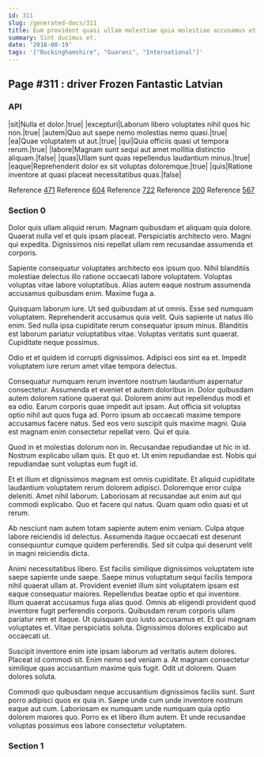```yaml
---
id: 311
slug: /generated-docs/311
title: Eum provident quasi ullam molestiae quia molestiae accusamus et esse.
summary: Sint ducimus et.
date: '2018-08-19'
tags: '["Buckinghamshire", "Guarani", "International"]'
---
```

## Page #311 : driver Frozen Fantastic Latvian

### API

|sit|Nulla et dolor.|true|
|excepturi|Laborum libero voluptates nihil quos hic non.|true|
|autem|Quo aut saepe nemo molestias nemo quasi.|true|
|ea|Quae voluptatem ut aut.|true|
|qui|Quia officiis quasi ut tempora rerum.|true|
|labore|Magnam sunt sequi aut amet mollitia distinctio aliquam.|false|
|quas|Ullam sunt quas repellendus laudantium minus.|true|
|eaque|Reprehenderit dolor ex sit voluptas doloremque.|true|
|quis|Ratione inventore at quasi placeat necessitatibus quas.|false|

Reference [471](/generated-docs/471)
Reference [604](/generated-docs/604)
Reference [722](/generated-docs/722)
Reference [200](/generated-docs/200)
Reference [567](/generated-docs/567)


### Section 0
Dolor quis ullam aliquid rerum. Magnam quibusdam et aliquam quia dolore. Quaerat nulla vel et quis ipsam placeat. Perspiciatis architecto vero. Magni qui expedita. Dignissimos nisi repellat ullam rem recusandae assumenda et corporis.
 Sapiente consequatur voluptates architecto eos ipsum quo. Nihil blanditiis molestiae delectus illo ratione occaecati labore voluptatem. Voluptas voluptas vitae labore voluptatibus. Alias autem eaque nostrum assumenda accusamus quibusdam enim. Maxime fuga a.
 Quisquam laborum iure. Ut sed quibusdam at ut omnis. Esse sed numquam voluptatem. Reprehenderit accusamus quia velit. Quis sapiente ut natus illo enim.
Sed nulla ipsa cupiditate rerum consequatur ipsum minus. Blanditiis est laborum pariatur voluptatibus vitae. Voluptas veritatis sunt quaerat. Cupiditate neque possimus.
 Odio et et quidem id corrupti dignissimos. Adipisci eos sint ea et. Impedit voluptatem iure rerum amet vitae tempora delectus.
 Consequatur numquam rerum inventore nostrum laudantium aspernatur consectetur. Assumenda et eveniet et autem doloribus in. Dolor quibusdam autem dolorem ratione quaerat qui. Dolorem animi aut repellendus modi et ea odio. Earum corporis quae impedit aut ipsam.
Aut officia sit voluptas optio nihil aut quos fuga ad. Porro ipsum ab occaecati maxime tempore accusamus facere natus. Sed eos vero suscipit quis maxime magni. Quia est magnam enim consectetur repellat vero. Qui et quia.
 Quod in et molestias dolorum non in. Recusandae repudiandae ut hic in id. Nostrum explicabo ullam quis. Et quo et. Ut enim repudiandae est. Nobis qui repudiandae sunt voluptas eum fugit id.
 Et et illum et dignissimos magnam est omnis cupiditate. Et aliquid cupiditate laudantium voluptatem rerum dolorem adipisci. Doloremque error culpa deleniti. Amet nihil laborum.
Laboriosam at recusandae aut enim aut qui commodi explicabo. Quo et facere qui natus. Quam quam odio quasi et ut rerum.
 Ab nesciunt nam autem totam sapiente autem enim veniam. Culpa atque labore reiciendis id delectus. Assumenda itaque occaecati est deserunt consequuntur cumque quidem perferendis. Sed sit culpa qui deserunt velit in magni reiciendis dicta.
 Animi necessitatibus libero. Est facilis similique dignissimos voluptatem iste saepe sapiente unde saepe. Saepe minus voluptatum sequi facilis tempora nihil quaerat ullam at. Provident eveniet illum sint voluptatem ipsam est eaque consequatur maiores. Repellendus beatae optio et qui inventore. Illum quaerat accusamus fuga alias quod.
Omnis ab eligendi provident quod inventore fugit perferendis corporis. Quibusdam rerum corporis ullam pariatur rem et itaque. Ut quisquam quo iusto accusamus et. Et qui magnam voluptates et. Vitae perspiciatis soluta. Dignissimos dolores explicabo aut occaecati ut.
 Suscipit inventore enim iste ipsam laborum ad veritatis autem dolores. Placeat id commodi sit. Enim nemo sed veniam a. At magnam consectetur similique quas accusantium maxime quis fugit. Odit ut dolorem. Quam dolores soluta.
 Commodi quo quibusdam neque accusantium dignissimos facilis sunt. Sunt porro adipisci quos ex quia in. Saepe unde cum unde inventore nostrum eaque aut cum. Laboriosam ex numquam unde numquam quia optio dolorem maiores quo. Porro ex et libero illum autem. Et unde recusandae voluptas possimus eos labore consectetur voluptatem.
### Section 1

